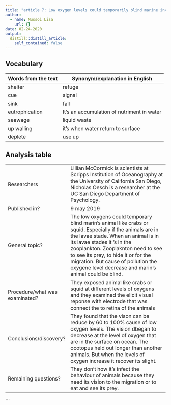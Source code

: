 ```yaml
---
title: "article 7: Low oxygen levels could temporarily blind marine invertebrates"
author:
  - name: Mussoi Lisa
    url: {}
date: 02-24-2020
output:
  distill::distill_article:
    self_contained: false
---
```



## Vocabulary 

| Words from the text | Synonym/explanation in English |
| ------------------- | ------------------------------ |
| shelter | refuge |
| cue | signal |
| sink   | fall |
| eutrophication | It's an accumulation of nutriment in water |
| seawage |  liquid waste|
| up walling  |  it's when water return to surface|
| deplete | use up |




## Analysis table 

|                              |                                                                     |
| ---------------------------- | ------------------------------------------------------------------- |
| Researchers                  |Lillian McCormick is scientists at Scripps Institution of Oceanography at the University of California San Diego, Nicholas Oesch is a researcher at the UC San Diego Department of Psychology.|
| Published in?                |  9 may 2019|
| General topic?               | The low oxygens could temporary blind marin's animal like crabs or squid. Especially if the animals are in the lavae stade. When an animal is in its lavae stades it 's in the zooplankton. Zooplaknton need to see to see its prey, to hide it or for the migration. But cause of pollution the oxygene level decrease and marin's animal could be blind.  |
| Procedure/what was examinated? | They exposed animal like crabs or squid at different levels of oxygens and they examined the elicit visual reponse with electrode that was connect the to retina of the animals  |
| Conclusions/discovery?       | They found that the vison can be reduce by 60 to 100% cause of low oxygen levels. The vision dbegan to decrease at the level of oxygen that are in the surface on ocean. The ocotopus held out longer than another animals. But when the levels of oxygen increase it recover its slight. |
| Remaining questions?         |They don't how it's infect the behaviour of animals because they need its vision to the migration or to eat and see its prey.     |




```

